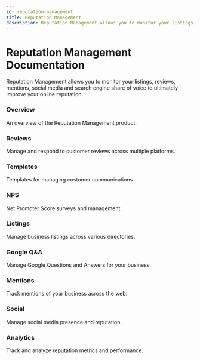 ```yaml
---
id: reputation-management
title: Reputation Management
description: Reputation Management allows you to monitor your listings, reviews, mentions, social media and search engine share of voice to ultimately improve your online reputation.
---
```



# Reputation Management Documentation

Reputation Management allows you to monitor your listings, reviews, mentions, social media and search engine share of voice to ultimately improve your online reputation.

<div className="row">
  <div className="col col--4">
    <Link className="card-link" to="./overview">
      <div className="card">
        <div className="card__header">
          <h3>Overview</h3>
        </div>
        <div className="card__body">
          <p>An overview of the Reputation Management product.</p>
        </div>
      </div>
    </Link>
  </div>

  <div className="col col--4">
    <Link className="card-link" to="./reviews">
      <div className="card">
        <div className="card__header">
          <h3>Reviews</h3>
        </div>
        <div className="card__body">
          <p>Manage and respond to customer reviews across multiple platforms.</p>
        </div>
      </div>
    </Link>
  </div>

  <div className="col col--4">
    <Link className="card-link" to="./templates">
      <div className="card">
        <div className="card__header">
          <h3>Templates</h3>
        </div>
        <div className="card__body">
          <p>Templates for managing customer communications.</p>
        </div>
      </div>
    </Link>
  </div>

  <div className="col col--4">
    <Link className="card-link" to="./nps">
      <div className="card">
        <div className="card__header">
          <h3>NPS</h3>
        </div>
        <div className="card__body">
          <p>Net Promoter Score surveys and management.</p>
        </div>
      </div>
    </Link>
  </div>

  <div className="col col--4">
    <Link className="card-link" to="./listings">
      <div className="card">
        <div className="card__header">
          <h3>Listings</h3>
        </div>
        <div className="card__body">
          <p>Manage business listings across various directories.</p>
        </div>
      </div>
    </Link>
  </div>

  <div className="col col--4">
    <Link className="card-link" to="./google-qa">
      <div className="card">
        <div className="card__header">
          <h3>Google Q&A</h3>
        </div>
        <div className="card__body">
          <p>Manage Google Questions and Answers for your business.</p>
        </div>
      </div>
    </Link>
  </div>

  <div className="col col--4">
    <Link className="card-link" to="./mentions">
      <div className="card">
        <div className="card__header">
          <h3>Mentions</h3>
        </div>
        <div className="card__body">
          <p>Track mentions of your business across the web.</p>
        </div>
      </div>
    </Link>
  </div>

  <div className="col col--4">
    <Link className="card-link" to="./social">
      <div className="card">
        <div className="card__header">
          <h3>Social</h3>
        </div>
        <div className="card__body">
          <p>Manage social media presence and reputation.</p>
        </div>
      </div>
    </Link>
  </div>

  <div className="col col--4">
    <Link className="card-link" to="./analytics">
      <div className="card">
        <div className="card__header">
          <h3>Analytics</h3>
        </div>
        <div className="card__body">
          <p>Track and analyze reputation metrics and performance.</p>
        </div>
      </div>
    </Link>
  </div>
</div>
